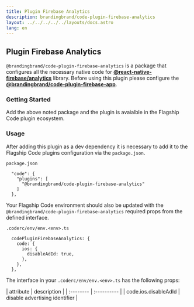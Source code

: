 ```yaml
---
title: Plugin Firebase Analytics
description: brandingbrand/code-plugin-firebase-analytics
layout: ../../../../../layouts/docs.astro
lang: en
---
```



## Plugin Firebase Analytics

`@brandingbrand/code-plugin-firebase-analytics` is a package that configures all the necessary native code for [**@react-native-firebase/analytics**](https://github.com/invertase/react-native-firebase/tree/main/packages/analytics) library. Before using this plugin please configure the [**@brandingbrand/code-plugin-firebase-app**](/en/packages/plugins/firebase-app).

### Getting Started

<div class="flex w-full my-6">
  <CodeCopy args="yarn add -D @brandingbrand/code-plugin-firebase-analytics && yarn add @react-native-firebase/analytics@^15.7.0" />
</div>

Add the above noted package and the plugin is avaialble in the Flagship Code plugin ecosystem.

### Usage

After adding this plugin as a dev dependency it is necessary to add it to the Flagship Code plugins configuration via the `package.json`.

`package.json`

```
  "code": {
    "plugins": [
      "@brandingbrand/code-plugin-firebase-analytics"
    ]
  },
```

Your Flagship Code environment should also be updated with the `@brandingbrand/code-plugin-firebase-analytics` required props from the defined interface.

`.coderc/env/env.<env>.ts`

```
  codePluginFirebaseAnalytics: {
    code: {
      ios: {
        disableAdId: true,
      },
    },
  },
```

The interface in your `.coderc/env/env.<env>.ts` has the following props:

<div class="my-4 overflow-scroll">
| attribute                         | description                    |
| :--------                         | :----------                    |
| code.ios.disableAdId                   | disable advertising identifier |
</div>
